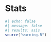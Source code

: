 # Stats {#sec-stats}

```r
#| echo: false
#| message: false
#| results: asis
source("warning.R")
```
